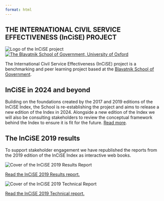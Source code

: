 ```yaml
---
format: html
---
```


:::{.site-title-block}
:::{.column-screen .site-title}
:::{.column-body-outset}
# THE INTERNATIONAL CIVIL SERVICE EFFECTIVENESS (InCiSE) PROJECT
:::
:::
```{=html}
<div class="column-body-outset logo-box">
<div class="incise-logo">
<img src="figures/incise_wordmark_white.png" alt="Logo of the InCiSE project">
</div>
<div class="bsg-logo">
<a href="http://bsg.ox.ac.uk">
<img src="figures/bsg-logo.svg" alt="The Blavatnik School of Government, University of Oxford">
</a>
</div>
</div>
```
:::

The International Civil Service Effectiveness (InCiSE) project is a
benchmarking and peer learning project based at the
[Blavatnik School of Government](http://bsg.ox.ac.uk).

:::{.grid}
:::{.g-col-6}
## InCiSE in 2024 and beyond
Building on the foundations created by the 2017 and 2019 editions
of the InCiSE Index, the School is re-establishing the project and aims to
release a new edition of the Index in 2024. Alongside a new edition of the
Index we will also be consulting stakeholders to review the conceptual
framework behind the Index to ensure it is fit for the future. [Read more](incise2024.qmd).
:::
:::{.g-col-6}
## The InCiSE 2019 results
To support stakeholder engagement we have republished the reports from the
2019 edition of the InCiSE Index as interactive web books.
```{=html}
<div class="card-reports">
<div class="2019-report-results">
<img src="figures/incise2019_results_cover.png" alt="Cover of the InCiSE 2019 Results Report">
<p><a href="https://incise-project.github.io/incise2019-results/">Read the InCiSE 2019 Results report.</a></p>
</a>
</div>
<div class="2019-report-technical">
<img src="figures/incise2019_techreport_cover.png" alt="Cover of the InCiSE 2019 Technical Report">
<p><a href="https://incise-project.github.io/incise2019-techreport/">Read the InCiSE 2019 Technical report.</a></p>
</div>
</div>
```
:::
:::
